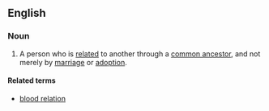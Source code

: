 ==English==
===Noun===
{{en-noun|sg=[[blood]] [[relative]]}}
# A person who is [[related]] to another through a [[common ancestor]], and not merely by [[marriage]] or [[adoption]].

====Related terms====
*[[blood relation]]